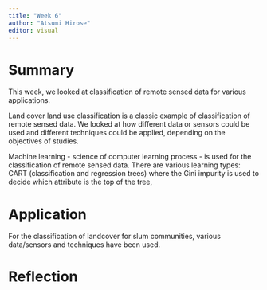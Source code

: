 ```yaml
---
title: "Week 6"
author: "Atsumi Hirose"
editor: visual
---
```


# Summary

This week, we looked at classification of remote sensed data for various applications.

Land cover land use classification is a classic example of classification of remote sensed data. We looked at how different data or sensors could be used and different techniques could be applied, depending on the objectives of studies.

Machine learning - science of computer learning process - is used for the classification of remote sensed data. There are various learning types: CART (classification and regression trees) where the Gini impurity is used to decide which attribute is the top of the tree,

# Application

For the classification of landcover for slum communities, various data/sensors and techniques have been used.

# Reflection
